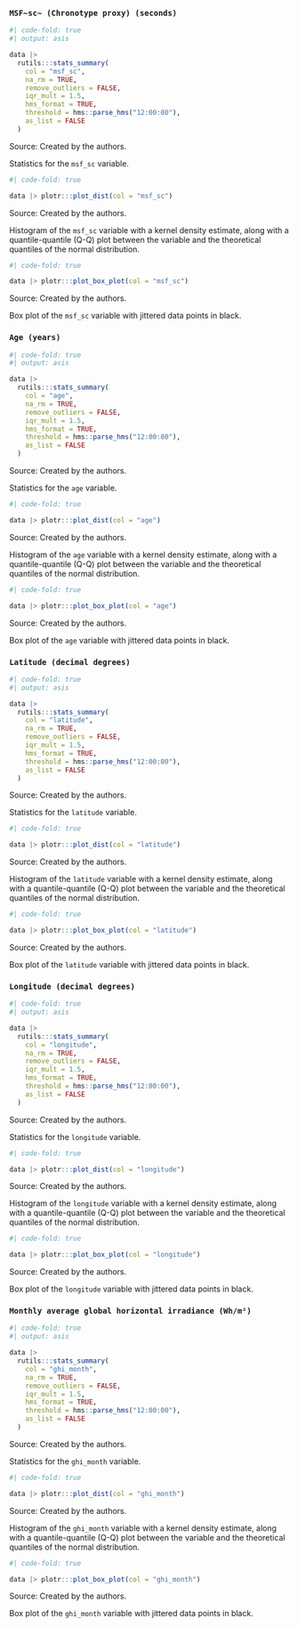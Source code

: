 :::: {.panel-tabset}
### `MSF~sc~ (Chronotype proxy) (seconds)`

::: {#tbl-sm-6-var-dist-stats-msf-sc}
```r
#| code-fold: true
#| output: asis

data |>
  rutils:::stats_summary(
    col = "msf_sc",
    na_rm = TRUE,
    remove_outliers = FALSE,
    iqr_mult = 1.5,
    hms_format = TRUE,
    threshold = hms::parse_hms("12:00:00"),
    as_list = FALSE
  )
```

[Source: Created by the authors.]{.legend}

Statistics for the `msf_sc` variable.
:::

::: {#fig-sm-6-var-dist-charts-hist-qq-plot-msf-sc}
```r
#| code-fold: true

data |> plotr:::plot_dist(col = "msf_sc")
```

[Source: Created by the authors.]{.legend}

Histogram of the `msf_sc` variable with a kernel density
estimate, along with a quantile-quantile (Q-Q) plot between the
variable and the theoretical quantiles of the normal distribution.
:::

::: {#fig-sm-6-var-dist-charts-box-plot-msf-sc}
```r
#| code-fold: true

data |> plotr:::plot_box_plot(col = "msf_sc")
```

[Source: Created by the authors.]{.legend}

Box plot of the `msf_sc` variable with jittered data points in black.
:::

### `Age (years)`

::: {#tbl-sm-6-var-dist-stats-age}
```r
#| code-fold: true
#| output: asis

data |>
  rutils:::stats_summary(
    col = "age",
    na_rm = TRUE,
    remove_outliers = FALSE,
    iqr_mult = 1.5,
    hms_format = TRUE,
    threshold = hms::parse_hms("12:00:00"),
    as_list = FALSE
  )
```

[Source: Created by the authors.]{.legend}

Statistics for the `age` variable.
:::

::: {#fig-sm-6-var-dist-charts-hist-qq-plot-age}
```r
#| code-fold: true

data |> plotr:::plot_dist(col = "age")
```

[Source: Created by the authors.]{.legend}

Histogram of the `age` variable with a kernel density
estimate, along with a quantile-quantile (Q-Q) plot between the
variable and the theoretical quantiles of the normal distribution.
:::

::: {#fig-sm-6-var-dist-charts-box-plot-age}
```r
#| code-fold: true

data |> plotr:::plot_box_plot(col = "age")
```

[Source: Created by the authors.]{.legend}

Box plot of the `age` variable with jittered data points in black.
:::

### `Latitude (decimal degrees)`

::: {#tbl-sm-6-var-dist-stats-latitude}
```r
#| code-fold: true
#| output: asis

data |>
  rutils:::stats_summary(
    col = "latitude",
    na_rm = TRUE,
    remove_outliers = FALSE,
    iqr_mult = 1.5,
    hms_format = TRUE,
    threshold = hms::parse_hms("12:00:00"),
    as_list = FALSE
  )
```

[Source: Created by the authors.]{.legend}

Statistics for the `latitude` variable.
:::

::: {#fig-sm-6-var-dist-charts-hist-qq-plot-latitude}
```r
#| code-fold: true

data |> plotr:::plot_dist(col = "latitude")
```

[Source: Created by the authors.]{.legend}

Histogram of the `latitude` variable with a kernel density
estimate, along with a quantile-quantile (Q-Q) plot between the
variable and the theoretical quantiles of the normal distribution.
:::

::: {#fig-sm-6-var-dist-charts-box-plot-latitude}
```r
#| code-fold: true

data |> plotr:::plot_box_plot(col = "latitude")
```

[Source: Created by the authors.]{.legend}

Box plot of the `latitude` variable with jittered data points in black.
:::

### `Longitude (decimal degrees)`

::: {#tbl-sm-6-var-dist-stats-longitude}
```r
#| code-fold: true
#| output: asis

data |>
  rutils:::stats_summary(
    col = "longitude",
    na_rm = TRUE,
    remove_outliers = FALSE,
    iqr_mult = 1.5,
    hms_format = TRUE,
    threshold = hms::parse_hms("12:00:00"),
    as_list = FALSE
  )
```

[Source: Created by the authors.]{.legend}

Statistics for the `longitude` variable.
:::

::: {#fig-sm-6-var-dist-charts-hist-qq-plot-longitude}
```r
#| code-fold: true

data |> plotr:::plot_dist(col = "longitude")
```

[Source: Created by the authors.]{.legend}

Histogram of the `longitude` variable with a kernel density
estimate, along with a quantile-quantile (Q-Q) plot between the
variable and the theoretical quantiles of the normal distribution.
:::

::: {#fig-sm-6-var-dist-charts-box-plot-longitude}
```r
#| code-fold: true

data |> plotr:::plot_box_plot(col = "longitude")
```

[Source: Created by the authors.]{.legend}

Box plot of the `longitude` variable with jittered data points in black.
:::

### `Monthly average global horizontal irradiance (Wh/m²)`

::: {#tbl-sm-6-var-dist-stats-ghi-month}
```r
#| code-fold: true
#| output: asis

data |>
  rutils:::stats_summary(
    col = "ghi_month",
    na_rm = TRUE,
    remove_outliers = FALSE,
    iqr_mult = 1.5,
    hms_format = TRUE,
    threshold = hms::parse_hms("12:00:00"),
    as_list = FALSE
  )
```

[Source: Created by the authors.]{.legend}

Statistics for the `ghi_month` variable.
:::

::: {#fig-sm-6-var-dist-charts-hist-qq-plot-ghi-month}
```r
#| code-fold: true

data |> plotr:::plot_dist(col = "ghi_month")
```

[Source: Created by the authors.]{.legend}

Histogram of the `ghi_month` variable with a kernel density
estimate, along with a quantile-quantile (Q-Q) plot between the
variable and the theoretical quantiles of the normal distribution.
:::

::: {#fig-sm-6-var-dist-charts-box-plot-ghi-month}
```r
#| code-fold: true

data |> plotr:::plot_box_plot(col = "ghi_month")
```

[Source: Created by the authors.]{.legend}

Box plot of the `ghi_month` variable with jittered data points in black.
:::
::::
